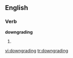 ==English==

===Verb===
'''downgrading'''

# {{present participle of|[[downgrade]]}}

[[vi:downgrading]]
[[tr:downgrading]]